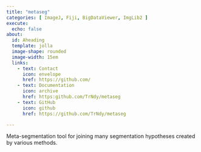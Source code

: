```yaml
---
title: "metaseg"
categories: [ ImageJ, Fiji, BigDataViewer, ImgLib2 ]
execute:
  echo: false
about:
  id: Aheading
  template: jolla
  image-shape: rounded
  image-width: 15em
  links:
    - text: Contact
      icon: envelope
      href: https://github.com/
    - text: Documentation
      icon: archive
      href: https:github.com/TrNdy/metaseg
    - text: GitHub
      icon: github
      href: https://github.com/TrNdy/metaseg

---
```


::: {.alignleft}

Meta-segmentation tool for joining many segmentation 
		hypotheses created by various methods.

:::
